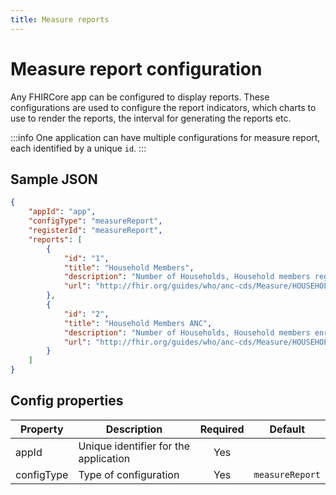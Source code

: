 ```yaml
---
title: Measure reports
---
```


# Measure report configuration

Any FHIRCore app can be configured to display reports. These configurations are used to configure the report indicators, which charts to use to render the reports, the interval for generating the reports etc.

:::info
One application can have multiple configurations for measure report, each identified by a unique `id`.
:::

## Sample JSON

```json
{
    "appId": "app",
    "configType": "measureReport",
    "registerId": "measureReport",
    "reports": [
        {
            "id": "1",
            "title": "Household Members",
            "description": "Number of Households, Household members registered, disaggregated by age and gender for each age group",
            "url": "http://fhir.org/guides/who/anc-cds/Measure/HOUSEHOLDIND01"
        },
        {
            "id": "2",
            "title": "Household Members ANC",
            "description": "Number of Households, Household members enrolled into ANC, disaggregated by age",
            "url": "http://fhir.org/guides/who/anc-cds/Measure/HOUSEHOLDPREGNANCY"
        }
    ]
}
```

## Config properties

|Property | Description | Required | Default |
|--|--|:--:|:--:|
appId | Unique identifier for the application | Yes | |
configType | Type of configuration | Yes |  `measureReport` |
